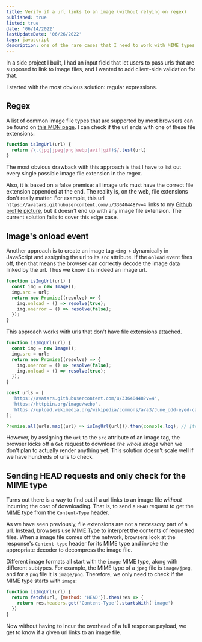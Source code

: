 ```yaml
---
title: Verify if a url links to an image (without relying on regex)
published: true
listed: true
date: '06/14/2022'
lastUpdateDate: '06/26/2022'
tags: javascript
description: one of the rare cases that I need to work with MIME types in frontend web development
---
```


In a side project I built, I had an input field that let users to pass urls that are supposed to link to image files, and I wanted to add client-side validation for that.

I started with the most obvious solution: regular expressions.

## Regex

A list of common image file types that are supported by most browsers can be found on [this MDN page](https://developer.mozilla.org/en-US/docs/Web/Media/Formats/Image_types). I can check if the url ends with one of these file extensions:

```javaScript
function isImgUrl(url) {
  return /\.(jpg|jpeg|png|webp|avif|gif)$/.test(url)
}
```

The most obvious drawback with this approach is that I have to list out every single possible image file extension in the regex. 

Also, it is based on a false premise: all image urls must have the correct file extension appended at the end. The reality is, on the web, file extensions don't really matter. For example, this url `https://avatars.githubusercontent.com/u/33640448?v=4` links to my [Github profile picture](https://avatars.githubusercontent.com/u/33640448?v=4), but it doesn't end up with any image file extension. The current solution fails to cover this edge case.

## Image's onload event

Another approach is to create an image tag `<img >` dynamically in JavaScript and assigning the url to its `src` attribute. If the `onload` event fires off, then that means the browser can correctly decode the image data linked by the url. Thus we know it is indeed an image url.

```jsx
function isImgUrl(url) {
  const img = new Image();
  img.src = url;
  return new Promise((resolve) => {
    img.onload = () => resolve(true);
    img.onerror = () => resolve(false);
  });
}
```

This approach works with urls that don't have file extensions attached.

```jsx
function isImgUrl(url) {
  const img = new Image();
  img.src = url;
  return new Promise((resolve) => {
    img.onerror = () => resolve(false);
    img.onload = () => resolve(true);
  });
}

const urls = [
  'https://avatars.githubusercontent.com/u/33640448?v=4',
  'https://httpbin.org/image/webp',
  'https://upload.wikimedia.org/wikipedia/commons/a/a3/June_odd-eyed-cat.jpg'
];

Promise.all(urls.map((url) => isImgUrl(url))).then(console.log); // [true, true ,true]
```

However, by assigning the `url` to the `src` attribute of an image tag, the browser kicks off a `Get` request to download *the whole image* when we don't plan to actually render anything yet. This solution doesn't scale well if we have hundreds of urls to check.

## Sending HEAD requests and only check for the MIME type

Turns out there is a way to find out if a url links to an image file *without* incurring the cost of downloading. That is, to send a `HEAD` request to get the [MIME type](https://developer.mozilla.org/en-US/docs/Web/HTTP/Basics_of_HTTP/MIME_types) from the `Content-Type` header. 

As we have seen previously, file extensions are not a *necessary* part of a url. Instead, browsers use [MIME Type](https://developer.mozilla.org/en-US/docs/Web/HTTP/Basics_of_HTTP/MIME_types) to interpret the contents of requested files. When a image file comes off the network, browsers look at the response's `Content-type` header for its MIME type and invoke the appropriate decoder to decompress the image file. 

Different image formats all start with the `image` MIME type, along with different subtypes. For example, the MIME type of a `jpeg` file is `image/jpeg`, and for a `png` file it is `image/png`. Therefore, we only need to check if the MIME type starts with `image`:


```jsx
function isImgUrl(url) {
  return fetch(url, {method: 'HEAD'}).then(res => {
    return res.headers.get('Content-Type').startsWith('image')
  })
}
```

Now without having to incur the overhead of a full response payload, we get to know if a given url links to an image file.